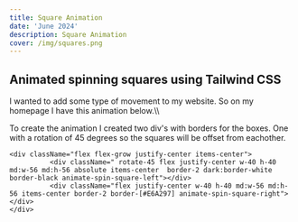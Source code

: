 ```yaml
---
title: Square Animation
date: 'June 2024'
description: Square Animation 
cover: /img/squares.png
---
```



## Animated spinning squares using Tailwind CSS

I wanted to add some type of movement to my website. So on my homepage I have this 
animation below.\\\


<SquareAnimation />



To create the animation I created two div's with borders for the boxes. One with a rotation of 45 degrees so the squares will be offset from eachother. 

```
<div className="flex flex-grow justify-center items-center">
          <div className=" rotate-45 flex justify-center w-40 h-40 md:w-56 md:h-56 absolute items-center  border-2 dark:border-white border-black animate-spin-square-left"></div>
          <div className="flex justify-center w-40 h-40 md:w-56 md:h-56 items-center border-2 border-[#E6A297] animate-spin-square-right"></div>
</div>
```
